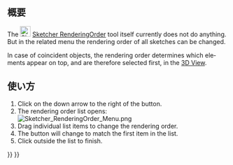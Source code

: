 <languages/>

{{Docnav/ja
|[[Sketcher_Snap/ja|スナップの切り替え]]
|[[Sketcher_StopOperation/ja|操作を停止]]
|[[Sketcher_Workbench/ja|スケッチャーワークベンチ]]
|IconL=Sketcher_Snap.svg
|IconR=Sketcher_StopOperation.svg
|IconC=Workbench_Sketcher.svg
}}

{{GuiCommand/ja
|Name=Sketcher RenderingOrder
|Name/ja=スケッチャー・レンダリング順を設定
|Workbenches=[[Sketcher_Workbench/ja|スケッチャー]]
|Version=0.21
}}

<span id="Description"></span>
== 概要 ==

<div lang="en" dir="ltr" class="mw-content-ltr">
The [[Image:Sketcher_RenderingOrder.svg|24px]] [[Sketcher_RenderingOrder|Sketcher RenderingOrder]] tool itself currently does not do anything. But in the related menu the rendering order of all sketches can be changed.
</div>

<div lang="en" dir="ltr" class="mw-content-ltr">
In case of coincident objects, the rendering order determines which elements appear on top, and are therefore selected first, in the [[3D_View|3D View]].
</div>

<span id="Usage"></span>
== 使い方 ==

<div lang="en" dir="ltr" class="mw-content-ltr">
# Click on the down arrow to the right of the {{Button|[[Image:Sketcher_RenderingOrder.svg|16px]] [[Sketcher_RenderingOrder|Rendering Order]]}} button.
# The rendering order list opens:<br>[[File:Sketcher_RenderingOrder_Menu.png]]
# Drag individual list items to change the rendering order.
# The button will change to match the first item in the list.
# Click outside the list to finish.
</div>


{{Docnav/ja
|[[Sketcher_Snap/ja|スナップの切り替え]]
|[[Sketcher_StopOperation/ja|操作を停止]]
|[[Sketcher_Workbench/ja|スケッチャーワークベンチ]]
|IconL=Sketcher_Snap.svg
|IconR=Sketcher_StopOperation.svg
|IconC=Workbench_Sketcher.svg
}}

{{Sketcher_Tools_navi{{#translation:}}}}
{{Userdocnavi{{#translation:}}}}